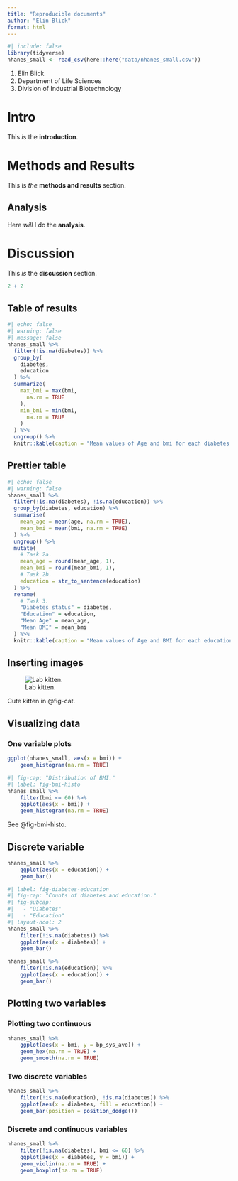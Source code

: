 ```yaml
---
title: "Reproducible documents"
author: "Elin Blick"
format: html
---
```


```r
#| include: false
library(tidyverse)
nhanes_small <- read_csv(here::here("data/nhanes_small.csv"))
```

1. Elin Blick
2. Department of Life Sciences
3. Division of Industrial Biotechnology

# Intro
This *is* the **introduction**.

# Methods and Results
This is *the* **methods and results** section.

## Analysis
Here *will* I do the **analysis**.

# Discussion
This *is* the **discussion** section.

```r
2 + 2
```


## Table of results

```r
#| echo: false
#| warning: false
#| message: false
nhanes_small %>%
  filter(!is.na(diabetes)) %>%
  group_by(
    diabetes,
    education
  ) %>%
  summarize(
    max_bmi = max(bmi,
      na.rm = TRUE
    ),
    min_bmi = min(bmi,
      na.rm = TRUE
    )
  ) %>%
  ungroup() %>%
  knitr::kable(caption = "Mean values of Age and bmi for each diabetes and education status")
```

## Prettier table

```r
#| echo: false
#| warning: false
nhanes_small %>%
  filter(!is.na(diabetes), !is.na(education)) %>%
  group_by(diabetes, education) %>%
  summarise(
    mean_age = mean(age, na.rm = TRUE),
    mean_bmi = mean(bmi, na.rm = TRUE)
  ) %>%
  ungroup() %>%
  mutate(
    # Task 2a.
    mean_age = round(mean_age, 1),
    mean_bmi = round(mean_bmi, 1),
    # Task 2b.
    education = str_to_sentence(education)
  ) %>%
  rename(
    # Task 3.
    "Diabetes status" = diabetes,
    "Education" = education,
    "Mean Age" = mean_age,
    "Mean BMI" = mean_bmi
  ) %>%
  knitr::kable(caption = "Mean values of Age and BMI for each education and diabetes status.")
```


## Inserting images
![Lab kitten.](Images/kitten-laboratory-260nw-172108379.webp){#fig-cat}

Cute kitten in @fig-cat.

## Visualizing data
### One variable plots
```r
ggplot(nhanes_small, aes(x = bmi)) + 
    geom_histogram(na.rm = TRUE)
```

```r
#| fig-cap: "Distribution of BMI."
#| label: fig-bmi-histo
nhanes_small %>% 
    filter(bmi <= 60) %>% 
    ggplot(aes(x = bmi)) + 
    geom_histogram(na.rm = TRUE)
```

See @fig-bmi-histo.

## Discrete variable

```r
nhanes_small %>% 
    ggplot(aes(x = education)) +
    geom_bar()
```

```r
#| label: fig-diabetes-education
#| fig-cap: "Counts of diabetes and education."
#| fig-subcap: 
#|   - "Diabetes"
#|   - "Education"
#| layout-ncol: 2
nhanes_small %>% 
    filter(!is.na(diabetes)) %>% 
    ggplot(aes(x = diabetes)) + 
    geom_bar()

nhanes_small %>% 
    filter(!is.na(education)) %>% 
    ggplot(aes(x = education)) + 
    geom_bar()
```

## Plotting two variables
### Plotting two continuous

```r
nhanes_small %>% 
    ggplot(aes(x = bmi, y = bp_sys_ave)) +
    geom_hex(na.rm = TRUE) +
    geom_smooth(na.rm = TRUE)
```

### Two discrete variables
```r
nhanes_small %>% 
    filter(!is.na(education), !is.na(diabetes)) %>% 
    ggplot(aes(x = diabetes, fill = education)) + 
    geom_bar(position = position_dodge())
```

### Discrete and continuous variables

```r
nhanes_small %>% 
    filter(!is.na(diabetes), bmi <= 60) %>% 
    ggplot(aes(x = diabetes, y = bmi)) + 
    geom_violin(na.rm = TRUE) +
    geom_boxplot(na.rm = TRUE)
```

